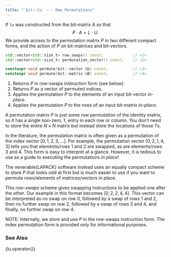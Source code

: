 ```yaml
---
title: "`bit::lu` --- Row Permutations"
---
```


If `lu` was constructed from the bit-matrix $A$ so that
$$
P \cdot A = L \cdot U.
$$
We provide access to the permutation matrix $P$ in two different compact forms, and the action of $P$ on bit-matrices and bit-vectors.

```cpp
std::vector<std::size_t> row_swaps() const;             // <1>
std::vector<std::size_t> permutation_vector() const;    // <2>

constexpr void permute(bit::vector &b) const;           // <3>
constexpr void permute(bit::matrix &B) const;           // <4>
```
1. Returns $P$ in row-swaps instruction form (see below).
2. Returns $P$ as a vector of permuted indices.
3. Applies the permutation $P$ to the elements of an input bit-vector _in-place_.
4. Applies the permutation $P$ to the rows of an input bit-matrix _in-place_.

A permutation matrix $P$ is just some row permutation of the identity matrix, so it has a single non-zero, 1, entry in each row or column.
You don't need to store the entire $N \times N$ matrix but instead store the locations of those 1's.

In the literature, the permutation matrix is often given as a permutation of the index vector $[0,1,2,3,\ldots]$.
For example, the permutation vector $[0, 2, 1, 4, 3]$ tells you that elements/rows 1 and 2 are swapped, as are elements/rows 3 and 4.
This form is easy to interpret at a glance.
However, it is tedious to use as a guide to executing the permutations _in place_!

The venerable{LAPACK} software instead uses an equally compact scheme to store $P$ that looks odd at first but is much easier to use if you want to permute rows/elements of matrices/vectors in place.

This _row-swaps_ scheme gives swapping instructions to be applied one after the other.
Our example in this format becomes $[0, 2, 2, 4, 4]$.
This vector can be interpreted as no swap on row 0, followed by a swap of rows 1 and 2, then no further swap on row 2, followed by a swap of rows 3 and 4, and finally, no further swap on row 4.

NOTE: Internally, we store and use $P$ in the row-swaps instruction form.
The index permutation form is provided only for informational purposes.

### See Also
{lu.operator()}
